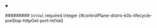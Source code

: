 
<details className="config-field" data-expandable="false" open>
<summary>

######### `IntVal` <span className="config-field-required" data-required="false">required</span> <span className="config-field-type">integer</span> <span className="config-field-default"></span> <span className="config-field-enum"></span> {#controlPlane-distro-k0s-lifecycle-preStop-httpGet-port-IntVal}



</summary>



</details>
